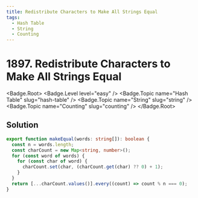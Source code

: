 ```yaml
---
title: Redistribute Characters to Make All Strings Equal
tags:
  - Hash Table
  - String
  - Counting
---
```


# 1897. Redistribute Characters to Make All Strings Equal

<Badge.Root>
  <Badge.Level level="easy" />
  <Badge.Topic name="Hash Table" slug="hash-table" />
  <Badge.Topic name="String" slug="string" />
  <Badge.Topic name="Counting" slug="counting" />
</Badge.Root>

## Solution

```typescript filename="solution.ts" copy
export function makeEqual(words: string[]): boolean {
  const n = words.length;
  const charCount = new Map<string, number>();
  for (const word of words) {
    for (const char of word) {
      charCount.set(char, (charCount.get(char) ?? 0) + 1);
    }
  }
  return [...charCount.values()].every((count) => count % n === 0);
}
```

<ProblemLink
  codingSite="leetcode"
  href="https://leetcode.com/problems/redistribute-characters-to-make-all-strings-equal"
  title="Redistribute Characters to Make All Strings Equal"
/>
